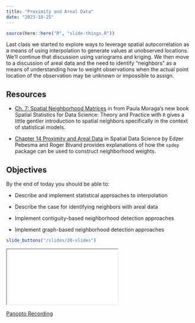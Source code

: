 ```yaml
---
title: "Proximity and Areal Data"
date: "2023-10-25"
---
```


```r
source(here::here("R", "slide-things.R"))


```

Last class we started to explore ways to leverage spatial autocorrelation as a means of using interpolation to generate values at unobserved locations. We'll continue that discussion using variograms and kriging. We then move to a discussion of areal data and the need to identify "neighbors" as a means of understanding how to weight observations when the actual point location of the observation may be unknown or impossible to assign.


## Resources

- <i class="fas fa-external-link-square-alt"></i> [Ch. 7: Spatial Neighborhood Matrices](https://www.paulamoraga.com/book-spatial/spatial-neighborhood-matrices.html) in
from Paula Moraga's new book Spatial Statistics for Data Science: Theory and Practice with `R` gives a little gentler introduction to spatial neighbors specifically in the context of statistical models.

- <i class="fas fa-book"></i> [Chapter 14 Proximity and Areal Data](https://r-spatial.org/book/14-Areal.html) in Spatial Data Science by Edzer Pebesma and Roger Bivand provides explanations of how the `spdep` package can be used to construct neighborhood weights.

## Objectives

By the end of today you should be able to:

* Describe and implement statistical approaches to interpolation

* Describe the case for identifying neighbors with areal data

* Implement contiguity-based neighborhood detection approaches

* Implement graph-based neighborhood detection approaches



```r
slide_buttons("/slides/20-slides")
```

<div>

```{=html}
<iframe class="slide-deck" src="/slides/20-slides.html"></iframe>
```

</div>

[Panopto Recording](https://boisestate.hosted.panopto.com/Panopto/Pages/Viewer.aspx?id=976ea29f-b083-4c97-a25d-b0a601435034)
